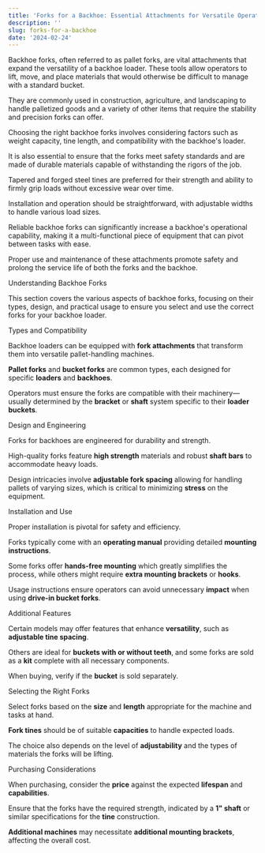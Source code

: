 ```yaml
---
title: 'Forks for a Backhoe: Essential Attachments for Versatile Operation'
description: ''
slug: forks-for-a-backhoe
date: '2024-02-24'
---
```



Backhoe forks, often referred to as pallet forks, are vital attachments that expand the versatility of a backhoe loader. These tools allow operators to lift, move, and place materials that would otherwise be difficult to manage with a standard bucket. 

They are commonly used in construction, agriculture, and landscaping to handle palletized goods and a variety of other items that require the stability and precision forks can offer.

Choosing the right backhoe forks involves considering factors such as weight capacity, tine length, and compatibility with the backhoe's loader. 

It is also essential to ensure that the forks meet safety standards and are made of durable materials capable of withstanding the rigors of the job. 

Tapered and forged steel tines are preferred for their strength and ability to firmly grip loads without excessive wear over time.

Installation and operation should be straightforward, with adjustable widths to handle various load sizes. 

Reliable backhoe forks can significantly increase a backhoe's operational capability, making it a multi-functional piece of equipment that can pivot between tasks with ease. 

Proper use and maintenance of these attachments promote safety and prolong the service life of both the forks and the backhoe.

Understanding Backhoe Forks

This section covers the various aspects of backhoe forks, focusing on their types, design, and practical usage to ensure you select and use the correct forks for your backhoe loader.

Types and Compatibility

Backhoe loaders can be equipped with **fork attachments** that transform them into versatile pallet-handling machines. 

**Pallet forks** and **bucket forks** are common types, each designed for specific **loaders** and **backhoes**. 

Operators must ensure the forks are compatible with their machinery—usually determined by the **bracket** or **shaft** system specific to their **loader buckets**.

Design and Engineering

Forks for backhoes are engineered for durability and strength. 

High-quality forks feature **high strength** materials and robust **shaft bars** to accommodate heavy loads. 

Design intricacies involve **adjustable fork spacing** allowing for handling pallets of varying sizes, which is critical to minimizing **stress** on the equipment.

Installation and Use

Proper installation is pivotal for safety and efficiency. 

Forks typically come with an **operating manual** providing detailed **mounting instructions**. 

Some forks offer **hands-free mounting** which greatly simplifies the process, while others might require **extra mounting brackets** or **hooks**. 

Usage instructions ensure operators can avoid unnecessary **impact** when using **drive-in bucket forks**.

Additional Features

Certain models may offer features that enhance **versatility**, such as **adjustable tine spacing**. 

Others are ideal for **buckets with or without teeth**, and some forks are sold as a **kit** complete with all necessary components. 

When buying, verify if the **bucket** is sold separately.

Selecting the Right Forks

Select forks based on the **size** and **length** appropriate for the machine and tasks at hand. 

**Fork tines** should be of suitable **capacities** to handle expected loads. 

The choice also depends on the level of **adjustability** and the types of materials the forks will be lifting.

Purchasing Considerations

When purchasing, consider the **price** against the expected **lifespan** and **capabilities**. 

Ensure that the forks have the required strength, indicated by a **1" shaft** or similar specifications for the **tine** construction. 

**Additional machines** may necessitate **additional mounting brackets**, affecting the overall cost.

